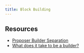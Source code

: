 ```yaml
---
title: Block Building
---
```


## Resources

- [Proposer Builder Separation](https://boost.flashbots.net/)
- [What does it take to be a builder?](https://crypticwoods.com/blog/what-does-it-take-to-be-a-block-builder/)
